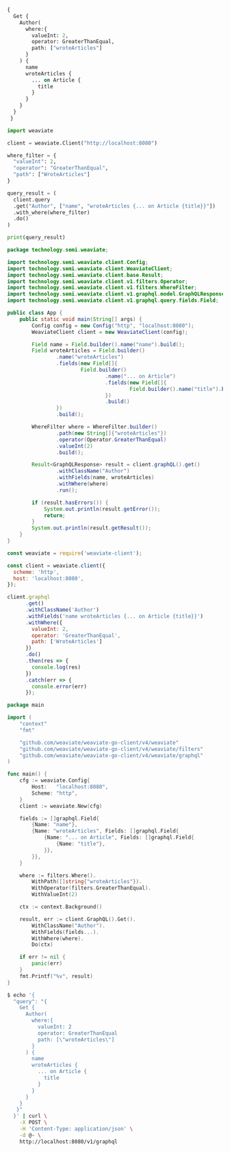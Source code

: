 
<Tabs groupId="languages">
<TabItem value="graphql" label="GraphQL">

```graphql
{
  Get {
    Author(
      where:{
        valueInt: 2,
        operator: GreaterThanEqual,
        path: ["wroteArticles"]
      }
    ) {
      name
      wroteArticles {
        ... on Article {
          title
        }
      }
    }
  }
 }
```

</TabItem>
<TabItem value="py" label="Python">

```python
import weaviate

client = weaviate.Client("http://localhost:8080")

where_filter = {
  "valueInt": 2,
  "operator": "GreaterThanEqual",
  "path": ["WroteArticles"]
}

query_result = (
  client.query
  .get("Author", ["name", "wroteArticles {... on Article {title}}"])
  .with_where(where_filter)
  .do()
)

print(query_result)
```

</TabItem>
<TabItem value="java" label="Java">

```java
package technology.semi.weaviate;

import technology.semi.weaviate.client.Config;
import technology.semi.weaviate.client.WeaviateClient;
import technology.semi.weaviate.client.base.Result;
import technology.semi.weaviate.client.v1.filters.Operator;
import technology.semi.weaviate.client.v1.filters.WhereFilter;
import technology.semi.weaviate.client.v1.graphql.model.GraphQLResponse;
import technology.semi.weaviate.client.v1.graphql.query.fields.Field;

public class App {
    public static void main(String[] args) {
        Config config = new Config("http", "localhost:8080");
        WeaviateClient client = new WeaviateClient(config);

        Field name = Field.builder().name("name").build();
        Field wroteArticles = Field.builder()
                .name("wroteArticles")
                .fields(new Field[]{
                        Field.builder()
                                .name("... on Article")
                                .fields(new Field[]{
                                        Field.builder().name("title").build()
                                })
                                .build()
                })
                .build();

        WhereFilter where = WhereFilter.builder()
                .path(new String[]{"wroteArticles"})
                .operator(Operator.GreaterThanEqual)
                .valueInt(2)
                .build();

        Result<GraphQLResponse> result = client.graphQL().get()
                .withClassName("Author")
                .withFields(name, wroteArticles)
                .withWhere(where)
                .run();

        if (result.hasErrors()) {
            System.out.println(result.getError());
            return;
        }
        System.out.println(result.getResult());
    }
}
```

</TabItem>
<TabItem value="js" label="JavaScript">

```js
const weaviate = require('weaviate-client');

const client = weaviate.client({
  scheme: 'http',
  host: 'localhost:8080',
});

client.graphql
      .get()
      .withClassName('Author')
      .withFields('name wroteArticles {... on Article {title}}')
      .withWhere({
        valueInt: 2,
        operator: 'GreaterThanEqual',
        path: ['WroteArticles']
      })
      .do()
      .then(res => {
        console.log(res)
      })
      .catch(err => {
        console.error(err)
      });
```

</TabItem>
<TabItem value="go" label="Go">

```go
package main

import (
	"context"
	"fmt"

	"github.com/weaviate/weaviate-go-client/v4/weaviate"
	"github.com/weaviate/weaviate-go-client/v4/weaviate/filters"
	"github.com/weaviate/weaviate-go-client/v4/weaviate/graphql"
)

func main() {
	cfg := weaviate.Config{
		Host:   "localhost:8080",
		Scheme: "http",
	}
	client := weaviate.New(cfg)

	fields := []graphql.Field{
		{Name: "name"},
		{Name: "wroteArticles", Fields: []graphql.Field{
			{Name: "... on Article", Fields: []graphql.Field{
				{Name: "title"},
			}},
		}},
	}

	where := filters.Where().
		WithPath([]string{"wroteArticles"}).
		WithOperator(filters.GreaterThanEqual).
		WithValueInt(2)

	ctx := context.Background()

	result, err := client.GraphQL().Get().
		WithClassName("Author").
		WithFields(fields...).
		WithWhere(where).
		Do(ctx)

	if err != nil {
		panic(err)
	}
	fmt.Printf("%v", result)
}
```

</TabItem>
<TabItem value="curl" label="Curl">

```bash
$ echo '{ 
  "query": "{
    Get {
      Author(
        where:{
          valueInt: 2
          operator: GreaterThanEqual
          path: [\"wroteArticles\"]
        }
      ) {
        name
        wroteArticles {
          ... on Article {
            title
          }
        }
      }
    }
   }"
  }' | curl \
    -X POST \
    -H 'Content-Type: application/json' \
    -d @- \
    http://localhost:8080/v1/graphql
```

</TabItem>
</Tabs>